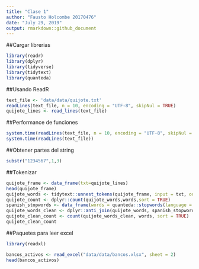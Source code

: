 ```yaml
---
title: "Clase 1"
author: "Fausto Holcombe 20170476"
date: "July 29, 2019"
output: rmarkdown::github_document
---
```

##Cargar librerias
```r
library(readr)
library(dplyr)
library(tidyverse)
library(tidytext)
library(quanteda)
```
##Usando ReadR
```r
text_file <- 'data/data/quijote.txt'
readLines(text_file, n = 10, encoding = "UTF-8", skipNul = TRUE)
quijote_lines <- read_lines(text_file)
```

##Performance de funciones
```r
system.time(readLines(text_file, n = 10, encoding = "UTF-8", skipNul = TRUE))
system.time(readLines(text_file))
```
##Obtener partes del string
```r
substr("1234567",1,3)
```
##Tokenizar
```r
quijote_frame <- data_frame(txt=quijote_lines)
head(quijote_frame)
quijote_words <- tidytext::unnest_tokens(quijote_frame, input = txt, output = words, token = "words")
quijote_count <- dplyr::count(quijote_words,words,sort = TRUE)
spanish_stopwords <- data_frame(words = quanteda::stopwords(language = "es"))
quijote_words_clean <- dplyr::anti_join(quijote_words, spanish_stopwords)
quijote_clean_count <- count(quijote_words_clean, words, sort = TRUE)
quijote_clean_count
```
##Paquetes para leer excel
```r
library(readxl)
```

```r
bancos_activos <- read_excel("data/data/bancos.xlsx", sheet = 2)
head(bancos_activos)
```

